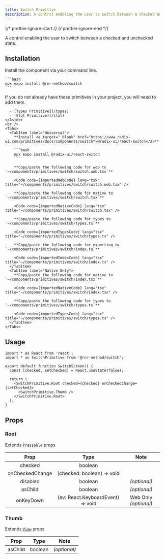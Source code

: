 ```yaml
---
title: Switch Primitive
description: A control enabling the user to switch between a checked and unchecked state.
---
```


{/* prettier-ignore-start */}
{/* prettier-ignore-end */}


A control enabling the user to switch between a checked and unchecked state.

## Installation


<Tabs>
  <TabItem label="NPM">

  Install the component via your command line.

    ```bash
    npx expo install @rnr-method/switch
    ```

  </TabItem>
  <TabItem label="Manual">
    <Aside title="Uses shared primitives">
      If you do not already have these primitives in your project, you will need to add them.

      - [Types Primitive](/types)
      - [Slot Primitive](/slot)
    </Aside>
    <br />
    <Tabs>
      <TabItem label="Universal">
        **Install <a target="_blank" href="https://www.radix-ui.com/primitives/docs/components/switch">@radix-ui/react-switch</a>**

        ```bash
        npx expo install @radix-ui/react-switch
        ```

        **Copy/paste the following code for web to  `~/components/primitives/switch/switch.web.tsx`**

        <Code code={importedWebCode} lang="tsx" title="~/components/primitives/switch/switch.web.tsx" />

        **Copy/paste the following code for native to  `~/components/primitives/switch/switch.tsx`**

        <Code code={importedNativeCode} lang="tsx" title="~/components/primitives/switch/switch.tsx" />

        **Copy/paste the following code for types to  `~/components/primitives/switch/types.ts`**

        <Code code={importedTypesCode} lang="tsx" title="~/components/primitives/switch/types.ts" />

        **Copy/paste the following code for exporting to  `~/components/primitives/switch/index.ts`**

        <Code code={importedIndexCode} lang="tsx" title="~/components/primitives/switch/index.ts" />
      </TabItem>
      <TabItem label="Native Only">
        **Copy/paste the following code for native to  `~/components/primitives/switch/index.tsx`**

        <Code code={importedNativeCode} lang="tsx" title="~/components/primitives/switch/index.tsx" />

        **Copy/paste the following code for types to  `~/components/primitives/switch/types.ts`**

        <Code code={importedTypesCode} lang="tsx" title="~/components/primitives/switch/types.ts" />
      </TabItem>
    </Tabs>
  </TabItem>
</Tabs>

## Usage

```tsx
import * as React from 'react';
import * as SwitchPrimitive from '@rnr-method/switch';

export default function SwitchScreen() {
  const [checked, setChecked] = React.useState(false);

  return (
    <SwitchPrimitive.Root checked={checked} onCheckedChange={setChecked}>
      <SwitchPrimitive.Thumb />
    </SwitchPrimitive.Root>
  );
}

```

## Props

### Root

Extends [`Pressable`](https://reactnative.dev/docs/pressable#props) props

|     Prop     |           Type           |     Note     |
| :----------: | :----------------------: | :----------: |
|     checked     |   boolean         |  |
|     onCheckedChange     |   (checked: boolean) => void         |  |
|   disabled   |         boolean          | _(optional)_ |
| asChild | boolean | _(optional)_ |
| onKeyDown | (ev: React.KeyboardEvent) => void | Web Only _(optional)_ |

### Thumb

Extends [`View`](https://reactnative.dev/docs/view#props) props

|  Prop   |  Type   |     Note     |
| :-----: | :-----: | :----------: |
| asChild | boolean | _(optional)_ |